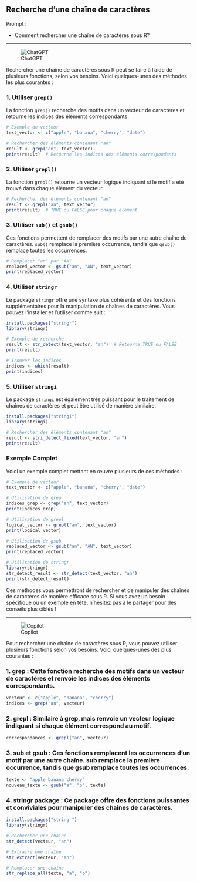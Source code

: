 ## Recherche d'une chaîne de caractères

::: {.callout-note appearance="simple"}
Prompt : 

* Comment rechercher une chaîne de caractères sous R?


:::

----

![ChatGPT](../img/ChatGPT.PNG)

Rechercher une chaîne de caractères sous R peut se faire à l'aide de plusieurs fonctions, selon vos besoins. Voici quelques-unes des méthodes les plus courantes :

### 1. Utiliser `grep()`

La fonction `grep()` recherche des motifs dans un vecteur de caractères et retourne les indices des éléments correspondants.

```R
# Exemple de vecteur
text_vector <- c("apple", "banana", "cherry", "date")

# Rechercher des éléments contenant "an"
result <- grep("an", text_vector)
print(result)  # Retourne les indices des éléments correspondants
```

### 2. Utiliser `grepl()`

La fonction `grepl()` retourne un vecteur logique indiquant si le motif a été trouvé dans chaque élément du vecteur.

```R
# Rechercher des éléments contenant "an"
result <- grepl("an", text_vector)
print(result)  # TRUE ou FALSE pour chaque élément
```

### 3. Utiliser `sub()` et `gsub()`

Ces fonctions permettent de remplacer des motifs par une autre chaîne de caractères. `sub()` remplace la première occurrence, tandis que `gsub()` remplace toutes les occurrences.

```R
# Remplacer "an" par "AN"
replaced_vector <- gsub("an", "AN", text_vector)
print(replaced_vector)
```

### 4. Utiliser `stringr`

Le package `stringr` offre une syntaxe plus cohérente et des fonctions supplémentaires pour la manipulation de chaînes de caractères. Vous pouvez l'installer et l'utiliser comme suit :

```R
install.packages("stringr")
library(stringr)

# Exemple de recherche
result <- str_detect(text_vector, "an")  # Retourne TRUE ou FALSE
print(result)

# Trouver les indices
indices <- which(result)
print(indices)
```

### 5. Utiliser `stringi`

Le package `stringi` est également très puissant pour le traitement de chaînes de caractères et peut être utilisé de manière similaire.

```R
install.packages("stringi")
library(stringi)

# Rechercher des éléments contenant "an"
result <- stri_detect_fixed(text_vector, "an")
print(result)
```

### Exemple Complet

Voici un exemple complet mettant en œuvre plusieurs de ces méthodes :

```R
# Exemple de vecteur
text_vector <- c("apple", "banana", "cherry", "date")

# Utilisation de grep
indices_grep <- grep("an", text_vector)
print(indices_grep)

# Utilisation de grepl
logical_vector <- grepl("an", text_vector)
print(logical_vector)

# Utilisation de gsub
replaced_vector <- gsub("an", "AN", text_vector)
print(replaced_vector)

# Utilisation de stringr
library(stringr)
str_detect_result <- str_detect(text_vector, "an")
print(str_detect_result)
```

Ces méthodes vous permettront de rechercher et de manipuler des chaînes de caractères de manière efficace sous R. Si vous avez un besoin spécifique ou un exemple en tête, n'hésitez pas à le partager pour des conseils plus ciblés !


----

![Copilot](../img/copilot.PNG)


Pour rechercher une chaîne de caractères sous R, vous pouvez utiliser plusieurs fonctions selon vos besoins. Voici quelques-unes des plus courantes :

### 1. grep : Cette fonction recherche des motifs dans un vecteur de caractères et renvoie les indices des éléments correspondants.

```R
vecteur <- c("apple", "banana", "cherry")
indices <- grep("an", vecteur)
```

### 2. grepl : Similaire à grep, mais renvoie un vecteur logique indiquant si chaque élément correspond au motif.


```R
correspondances <- grepl("an", vecteur)
```

### 3. sub et gsub : Ces fonctions remplacent les occurrences d’un motif par une autre chaîne. sub remplace la première occurrence, tandis que gsub remplace toutes les occurrences.

```R
texte <- "apple banana cherry"
nouveau_texte <- gsub("a", "o", texte)
```

### 4. stringr package : Ce package offre des fonctions puissantes et conviviales pour manipuler des chaînes de caractères.

```R
install.packages("stringr")
library(stringr)

# Rechercher une chaîne
str_detect(vecteur, "an")

# Extraire une chaîne
str_extract(vecteur, "an")

# Remplacer une chaîne
str_replace_all(texte, "a", "o")
```






